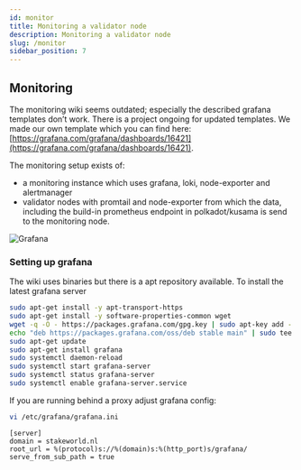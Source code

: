 ```yaml
---
id: monitor
title: Monitoring a validator node
description: Monitoring a validator node
slug: /monitor
sidebar_position: 7
---
```


## Monitoring
The monitoring wiki seems outdated; especially the described grafana templates don’t work. There is a project ongoing for updated templates. We made our own template which you can find here: [https://grafana.com/grafana/dashboards/16421](https://grafana.com/grafana/dashboards/16421).

The monitoring setup exists of:

* a monitoring instance which uses grafana, loki, node-exporter and alertmanager
* validator nodes with promtail and node-exporter from which the data, including the build-in prometheus endpoint in polkadot/kusama is send to the monitoring node.

![Grafana](/img/grafana.png)

### Setting up grafana

The wiki uses binaries but there is a apt repository available. To install the latest grafana server

```bash
sudo apt-get install -y apt-transport-https
sudo apt-get install -y software-properties-common wget
wget -q -O - https://packages.grafana.com/gpg.key | sudo apt-key add -
echo "deb https://packages.grafana.com/oss/deb stable main" | sudo tee -a /etc/apt/sources.list.d/grafana.list
sudo apt-get update
sudo apt-get install grafana
sudo systemctl daemon-reload
sudo systemctl start grafana-server
sudo systemctl status grafana-server
sudo systemctl enable grafana-server.service
```

If you are running behind a proxy adjust grafana config:

```bash
vi /etc/grafana/grafana.ini
```

```
[server]
domain = stakeworld.nl
root_url = %(protocol)s://%(domain)s:%(http_port)s/grafana/
serve_from_sub_path = true
```
